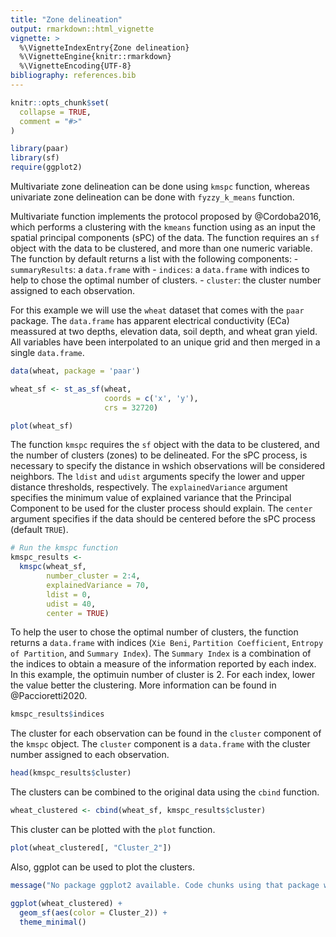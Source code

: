 ```yaml
---
title: "Zone delineation"
output: rmarkdown::html_vignette
vignette: >
  %\VignetteIndexEntry{Zone delineation}
  %\VignetteEngine{knitr::rmarkdown}
  %\VignetteEncoding{UTF-8}
bibliography: references.bib
---
```


```r
knitr::opts_chunk$set(
  collapse = TRUE,
  comment = "#>"
)
```

```r
library(paar)
library(sf)
require(ggplot2)
```

Multivariate zone delineation can be done using `kmspc` function, whereas 
univariate zone delineation can be done with `fyzzy_k_means` function.

Multivariate function implements the protocol proposed by @Cordoba2016, which
performs a clustering with the `kmeans` function using as an input the spatial
principal components (sPC) of the data. 
The function requires an `sf` object with the data to be clustered, and more than
one numeric variable. The function by default returns a list with the 
following components:
- `summaryResults`: a `data.frame` with 
- `indices`: a `data.frame` with indices to help to chose the optimal number 
of clusters.
- `cluster`: the cluster number assigned to each observation.

For this example we will use the `wheat` dataset that comes with the `paar` package.
The `data.frame` has apparent electrical conductivity (ECa) meassured at 
two depths, elevation data, soil depth, and wheat gran yield. All variables 
have been interpolated to an unique grid and then merged in a single `data.frame`.


```r
data(wheat, package = 'paar')

wheat_sf <- st_as_sf(wheat,
                     coords = c('x', 'y'),
                     crs = 32720)
```

```r
plot(wheat_sf)
```

The function `kmspc` requires the `sf` object with the data to be clustered, and
the number of clusters (zones) to be delineated.
For the sPC process, is necessary to specify the distance in wshich observations 
will be considered neighbors. The `ldist` and `udist` arguments specify the
lower and upper distance thresholds, respectively. The `explainedVariance`
argument specifies the minimum value of explained variance that the Principal 
Component to be used for the cluster process should explain. The `center` 
argument specifies if the data should be centered before the sPC process 
(default `TRUE`).

```r
# Run the kmspc function
kmspc_results <- 
  kmspc(wheat_sf,
        number_cluster = 2:4,
        explainedVariance = 70,
        ldist = 0,
        udist = 40,
        center = TRUE)

```

To help the user to chose the optimal number of clusters, the function returns
a `data.frame` with indices (`Xie Beni`, `Partition Coefficient`, 
`Entropy of Partition`, and `Summary Index`).
The `Summary Index` is a combination of the indices to obtain a measure of the
information reported by each index. In this example, the optimuin number of
cluster is 2. For each index, lower the value better the
clustering. More information can be found in @Paccioretti2020.


```r
kmspc_results$indices
```


The cluster for each observation can be found in the `cluster` component of the
`kmspc` object. The `cluster` component is a `data.frame` with the cluster
number assigned to each observation.

```r
head(kmspc_results$cluster)
```

The clusters can be combined to the original data using the `cbind` function.

```r
wheat_clustered <- cbind(wheat_sf, kmspc_results$cluster)
```


This cluster can be plotted with the `plot` function.

```r
plot(wheat_clustered[, "Cluster_2"])
```


Also, ggplot can be used to plot the clusters.
```r
message("No package ggplot2 available. Code chunks using that package will not be evaluated.")
```

```r
ggplot(wheat_clustered) +
  geom_sf(aes(color = Cluster_2)) +
  theme_minimal()
```

